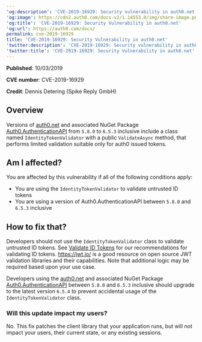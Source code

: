 ---
'og:description': 'CVE-2019-16929: Security vulnerability in auth0.net'
'og:image': https://cdn2.auth0.com/docs-v2/1.14553.0/img/share-image.png
'og:title': 'CVE-2019-16929: Security Vulnerability in auth0.net'
'og:url': https://auth0.com/docs/
permalink: cve-2019-16929
title: 'CVE-2019-16929: Security Vulnerability in auth0.net'
'twitter:description': 'CVE-2019-16929: Security vulnerability in auth0.net'
'twitter:title': 'CVE-2019-16929: Security Vulnerability in auth0.net'
---
**Published**: 10/03/2019

**CVE number**: CVE-2019-16929

**Credit**: Dennis Detering (Spike Reply GmbH)

## Overview

Versions of [auth0.net](https://github.com/auth0/auth0.net) and associated NuGet Package [Auth0.AuthenticationAPI](https://www.nuget.org/packages/Auth0.AuthenticationApi/) from `5.8.0` to `6.5.3` inclusive include a class named `IdentityTokenValidator` with a public `ValidateAsync` method, that performs limited validation suitable only for auth0 issued tokens.

## Am I affected?

You are affected by this vulnerability if all of the following conditions apply:

* You are using the `IdentityTokenValidator` to validate untrusted <Tooltip tip="ID Token: Credential meant for the client itself, rather than for accessing a resource." cta="View Glossary" href="/docs/glossary?term=ID+tokens">ID tokens</Tooltip>
* You are using a version of Auth0.AuthenticationAPI between `5.8.0` and `6.5.3` inclusive

## How to fix that?

Developers should not use the `IdentityTokenValidator` class to validate untrusted ID tokens. See [Validate ID Tokens](/docs/secure/tokens/id-tokens/validate-id-tokens) for our recommendations for validating ID tokens. https://jwt.io/ is a good resource on open source <Tooltip tip="JSON Web Token (JWT): Standard ID Token format (and often Access Token format) used to represent claims securely between two parties." cta="View Glossary" href="/docs/glossary?term=JWT">JWT</Tooltip> validation libraries and their capabilities. Note that additional logic may be required based upon your use case.

Developers using the [auth0.net](https://github.com/auth0/auth0.net) and associated NuGet Package [Auth0.AuthenticationAPI](https://www.nuget.org/packages/Auth0.AuthenticationApi/) between `5.8.0` and `6.5.3` inclusive should upgrade to the latest version `6.5.4` to prevent accidental usage of the `IdentityTokenValidator` class.

### Will this update impact my users?

No. This fix patches the client library that your application runs, but will not impact your users, their current state, or any existing sessions.